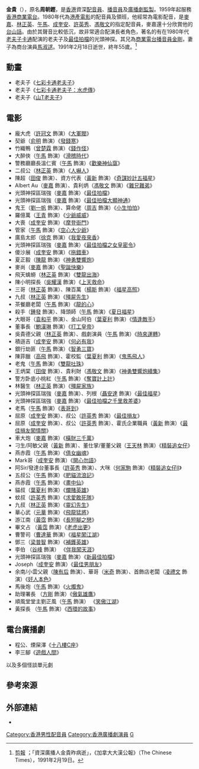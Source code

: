 {{Otheruses|other=名为金貴的其他人物|金貴 (宣德進士)}}
{{藝人
| 姓名 = 金貴
| 類型 = 配音員
| 圖片 = <!--建議使用自由版權圖像-->
| 圖片尺寸 = 
| 圖片簡介 = 
| 本名 = 周朝鏗
| 外文名 = 
| 外文 = 
| 羅馬拼音 = Gui Chin
| 英文名 = 
| 暱稱 = 
| 其他藝名 = 
| 國籍 = {{BDTC}}
| 民族 = 
| 出生日期 = 1936年
| 出生地點 = {{HKG-1910}}
| 逝世日期 = {{Death date and age|1991|2|18|1936|1|1}}
| 逝世地點 = {{BHKG}}
| 職業 = [[配音員|配音員]]、[[播音員|播音員]]、[[監製|監製]]
| 語言 = 粵語、英語、國語、台山話
| 教育程度 = 
| 宗教信仰 = 
| 配偶 = [[馬淑逑|馬淑逑]]
| 兒女 = 
| 父母 = 
| 音樂類型 = 
| 演奏樂器 = 
| 出道地點 = {{BHKG}}
| 出道作 = 
| 出道日期 = 
| 代表作 = 老夫子《[[老夫子|老夫子]]》系列<br>光頭神探《[[最佳拍檔|最佳拍檔]]》系列
| 活躍年代 = 1959年至1991年
| 唱片公司 = 
| 經紀公司 = 
| 網站 = 
| 相關團體 = 
| 獎項 = 
| IMDb = 2710025
| 現任成員 = 
| 過往成員 = 
}}

'''金貴'''（{{bd|1936年||1991年|2月18日|catIdx=C金}}），原名'''周朝鏗'''，是[[香港|香港]]資深[[配音員|配音員]]、[[播音員|播音員]]及[[廣播劇|廣播劇]][[監製|監製]]。1959年起服務[[香港商業電台|香港商業電台]]。1980年代為[[港產電影|港產電影]]的配音員及領班，他經常為電影配音，是[[麥嘉|麥嘉]]、[[林正英|林正英]]、[[午馬|午馬]]、[[成奎安|成奎安]]、[[許英秀|許英秀]]、[[馮敬文|馮敬文]]的指定配音員，麥嘉還十分欣賞他的[[台山話|台山話]]。由於其聲音比較低沉，故非常適合配演長者角色，著名的有在1980年代[[老夫子|老夫子卡通]]配演的老夫子及[[最佳拍檔|最佳拍檔]]的光頭神探。其兄為[[商業電台|商業電台]][[播音員|播音員]][[金剛_(播音員)|金剛]]，妻子為商台演員[[馬淑逑|馬淑逑]]。1991年2月18日逝世，終年55歲。<ref>[http://s58.photobucket.com/user/kameyou_ho/media/voice/1991-02-19_The%20Chinese%20Times__zps480nwm3f.jpg.html?sort=3&o=4 剪報] {{Wayback|url=http://s58.photobucket.com/user/kameyou_ho/media/voice/1991-02-19_The%20Chinese%20Times__zps480nwm3f.jpg.html?sort=3&o=4 |date=20160920113251 }}；「資深廣播人金貴昨病逝」，《加拿大大漢公報》（The Chinese Times），1991年2月19日。</ref>

==動畫==
* 老夫子《[[七彩卡通老夫子|七彩卡通老夫子]]》
* 老夫子《[[七彩卡通老夫子：水虎傳|七彩卡通老夫子：水虎傳]]》
* 老夫子《[[山T老夫子|山T老夫子]]》

==電影==
* 龐大虎（[[許冠文|許冠文]] 飾演）《[[大軍閥|大軍閥]]》
* 契爺（[[俞明|俞明]] 飾演）《[[發錢寒_(1977年電影)|發錢寒]]》
* 竹織鴨（[[曾楚霖|曾楚霖]] 飾演）《[[錢作怪_(1980年電影)|錢作怪]]》
* 大醉俠（[[午馬|午馬]] 飾演）《[[滑稽時代|滑稽時代]]》
* 警務廳廳長溫仁賓（[[午馬|午馬]] 飾演）《[[歡樂神仙窩|歡樂神仙窩]]》
* 二叔公（[[林正英|林正英]] 飾演）《[[人嚇人|人嚇人]]》
* 陳超（[[田俊|田俊]] 飾演）、資方代表（[[黃新_(演員)|黃新]] 飾演）《[[奇謀妙計五福星|奇謀妙計五福星]]》
* Albert Au（[[麥嘉|麥嘉]] 飾演）、貴利炳（[[馮敬文|馮敬文]] 飾演）《[[難兄難弟(1982年電影)|難兄難弟]]》
* 光頭神探區瑞強（[[麥嘉|麥嘉]]  飾演）《[[最佳拍檔|最佳拍檔]]》
* 光頭神探區瑞強（[[麥嘉|麥嘉]] 飾演）《[[最佳拍檔大顯神通|最佳拍檔大顯神通]]》
* 鬼王（[[劉一帆|劉一帆]] 飾演）、算命佬（[[周吉|周吉]] 飾演）《[[小生怕怕|小生怕怕]]》
* 羅億萬（[[王青|王青]] 飾演）《[[少爺威威|少爺威威]]》
* 大喪（[[成奎安|成奎安]] 飾演）《[[摩登衙門|摩登衙門]]》
* 管家（[[午馬|午馬]] 飾演）《[[空心大少爺|空心大少爺]]》
* 廣島太郎（[[徐克|徐克]] 飾演）《[[我愛夜來香|我愛夜來香]]》
* 光頭神探區瑞強（[[麥嘉|麥嘉]]  飾演）《[[最佳拍檔之女皇密令|最佳拍檔之女皇密令]]》
* 傻沙展（[[成奎安|成奎安]] 飾演）《[[拖錯車|拖錯車]]》
* 夏正毅（[[陳龍|陳龍]] 飾演）《[[神勇雙響炮|神勇雙響炮]]》
* 麥尚（[[麥嘉|麥嘉]] 飾演）《[[聖誕快樂_(1984年電影)|聖誕快樂]]》
* 飛天蠄蟧（[[林正英|林正英]] 飾演）《[[雙龍出海|雙龍出海]]》
* 陳小明探長（[[吳耀漢|吳耀漢]] 飾演）《[[上天救命|上天救命]]》
* 三哥（[[林正英|林正英]] 飾演）、陳百萬（[[楊斯|楊斯]] 飾演）《[[福星高照|福星高照]]》
* 九叔（[[林正英|林正英]] 飾演）《[[殭屍先生|殭屍先生]]》
* 茶餐廳老闆（[[午馬|午馬]] 飾演）《[[龍的心|龍的心]]》
* 殺手（[[鍾發|鍾發]] 飾演）、降頭師（[[午馬|午馬]] 飾演）《[[夏日福星|夏日福星]]》
* 大眼哥（[[袁和平|袁和平]] 飾演）、金山阿伯（[[葉夏利|葉夏利]] 飾演）《[[情逢敵手_(香港電影)|情逢敵手]]》
* 董事長（[[鮑漢琳|鮑漢琳]] 飾演）《[[打工皇帝|打工皇帝]]》
* 吳貴德父親（[[林正英|林正英]] 飾演）、戲劇演員（[[午馬|午馬]] 飾演）《[[時來運轉_(1985年電影)|時來運轉]]》
* 積遜吉（[[成奎安|成奎安]] 飾演）《[[何必有我|何必有我]]》
* 銀行劫匪（[[午馬|午馬]] 飾演）《[[智勇三寶|智勇三寶]]》
* 陳菲臘（[[高飛_(演員)|高飛]] 飾演）、霍校監（[[葉夏利|葉夏利]] 飾演）《[[鬼馬飛人|鬼馬飛人]]》
* 老鬼（[[午馬|午馬]] 飾演）《[[雙龍吐珠|雙龍吐珠]]》
* 王炳棠（[[田俊|田俊]] 飾演）、貴利財（[[馮敬文|馮敬文]] 飾演）《[[神勇雙響炮續集|神勇雙響炮續集]]》
* 警方卧底小桃紅（[[午馬|午馬]] 飾演）《[[奪寶計上計|奪寶計上計]]》  
* 林醫生（[[林正英|林正英]]  飾演）《[[殭屍家族|殭屍家族]]》
* 光頭神探區瑞強（[[麥嘉|麥嘉]]  飾演）、列根（[[聶安達|聶安達]] 飾演）《[[最佳福星|最佳福星]]》
* 光頭神探區瑞強（[[麥嘉|麥嘉]]  飾演）《[[最佳拍檔之千里救差婆|最佳拍檔之千里救差婆]]》
* 老馬（[[午馬|午馬]] 飾演）《[[表哥到|表哥到]]》 
* 屈原（[[成奎安|成奎安]] 飾演）、叔公（[[許英秀|許英秀]]  飾演）《[[最佳損友|最佳損友]]》
* 屈原（[[成奎安|成奎安]] 飾演）、叔公（[[許英秀|許英秀]] 飾演）、霍氏企業職員（[[黃新_(演員)|黃新]] 飾演）《[[最佳損友闖情關|最佳損友闖情關]]》
* 車大炮（[[麥嘉|麥嘉]] 飾演）《[[橫財三千萬|橫財三千萬]]》
* 刁生/阿敏父親（[[黃新_(演員)|黃新]] 飾演）、董仕掌/董董父親（[[王天林|王天林]] 飾演）《[[精裝追女仔|精裝追女仔]]》
* 燕赤霞（[[午馬|午馬]] 飾演）《[[倩女幽魂_(1987年電影)|倩女幽魂]]》
* Mark哥（[[成奎安|成奎安]] 飾演）《[[開心勿語|開心勿語]]》
* 阿Sir/發達台董事長（[[許英秀|許英秀]] 飾演）、大咪（[[何家駒|何家駒]] 飾演）《[[精裝追女仔Ⅱ|精裝追女仔Ⅱ]]》
* 五叔公（[[午馬|午馬]] 飾演）《[[肥貓流浪記|肥貓流浪記]]》
* 燕赤霞（[[午馬|午馬]] 飾演）《[[畫中仙|畫中仙]]》
* 貓叔（[[葉夏利|葉夏利]] 飾演）《[[爛賭英雄|爛賭英雄]]》
* 蚊叔（[[許英秀|許英秀]] 飾演）《[[求愛敢死隊|求愛敢死隊]]》
* 九叔（[[林正英|林正英]]  飾演）《[[靈幻先生|靈幻先生]]》
* 華心武（[[元華|元華]] 飾演）《[[飛龍猛將|飛龍猛將]]》
* 游江南（[[黃霑|黃霑]] 飾演）《[[長短腳之戀|長短腳之戀]]》
* 畢文占 （[[黃霑|黃霑]] 飾演）《[[老虎出更|老虎出更]]》
* 曹警司（[[曹達華|曹達華]]  飾演）《[[福星闖江湖|福星闖江湖]]》
* 鄧三（[[梁普智|梁普智]]  飾演）《[[補鑊英雄|補鑊英雄]]》
* 李伯 （[[谷峰|谷峰]] 飾演） 《[[伴我闖天涯|伴我闖天涯]]》
* 光頭神探區瑞強（[[麥嘉|麥嘉]]  飾演）《[[新最佳拍檔|新最佳拍檔]]》
* Joseph（[[成奎安|成奎安]] 飾演）《[[最佳男朋友|最佳男朋友]]》
* 余南/小雲父親（[[陳有后|陳有后]] 飾演）、華哥（[[米奇(演員)|米奇]] 飾演）、首飾店老闆（[[凌禮文|凌禮文]] 飾演）《[[奸人本色|奸人本色]]》
* 馬後炮（[[午馬|午馬]] 飾演）《[[火燭鬼|火燭鬼]]》
* 助理署長 （[[方剛|方剛]] 飾演）《[[傲氣雄鷹|傲氣雄鷹]]》
* 順風堂堂主劉正風（[[午馬|午馬]] 飾演） 《[[笑傲江湖_(1990年電影)|笑傲江湖]]》
* 黃探長 （[[午馬|午馬]] 飾演）《[[西環的故事|西環的故事]]》

==電台廣播劇==
* 程公、煙屎澤《[[十八樓C座|十八樓C座]]》
* 李三腳《[[遊戲人間|遊戲人間]]》
以及多個怪談單元劇

==參考來源==
{{reflist}}

==外部連結==
*{{imdb name|2710025}}

[[Category:香港男性配音員|Category:香港男性配音員]]
[[Category:香港廣播劇演員|Category:香港廣播劇演員]]
[[Category:周姓|G]]